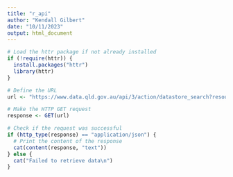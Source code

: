 ```yaml
---
title: "r_api"
author: "Kendall Gilbert"
date: "10/11/2023"
output: html_document
---
```


```r
# Load the httr package if not already installed
if (!require(httr)) {
  install.packages("httr")
  library(httr)
}

# Define the URL
url <- "https://www.data.qld.gov.au/api/3/action/datastore_search?resource_id=6d5865f0-b7fc-4770-a303-a0b1f85f661f&limit=5&q=title:jones"

# Make the HTTP GET request
response <- GET(url)

# Check if the request was successful
if (http_type(response) == "application/json") {
  # Print the content of the response
  cat(content(response, "text"))
} else {
  cat("Failed to retrieve data\n")
}

```